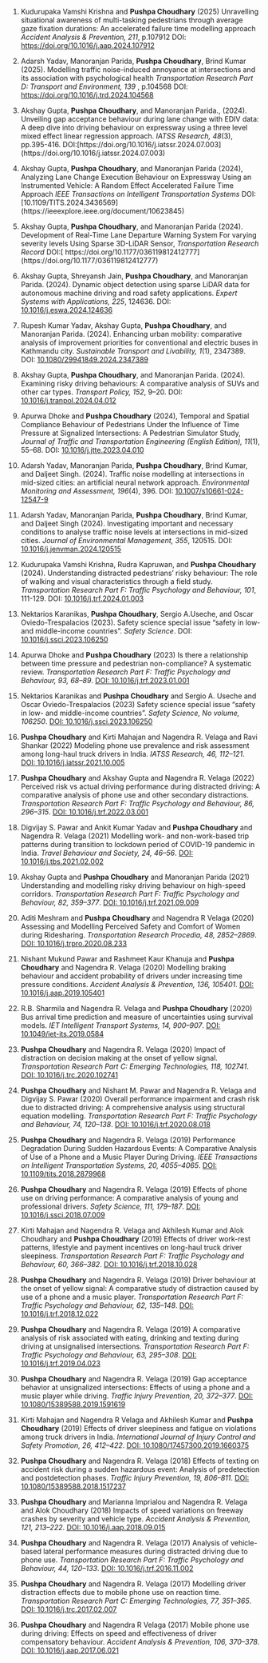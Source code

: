 1. Kudurupaka Vamshi Krishna and **Pushpa Choudhary** (2025) Unravelling situational awareness of multi-tasking pedestrians through average gaze fixation durations: An accelerated failure time modelling approach *Accident Analysis & Prevention, 211*, p.107912  DOI: [https://doi.org/10.1016/j.aap.2024.107912]( https://doi.org/10.1016/j.aap.2024.107912)

2. Adarsh Yadav, Manoranjan Parida, **Pushpa Choudhary**, Brind Kumar (2025). Modelling traffic noise-induced annoyance at intersections and its association with psychological health *Transportation Research Part D: Transport and Environment, 139* , p.104568  DOI: [https://doi.org/10.1016/j.trd.2024.104568]( https://doi.org/10.1016/j.trd.2024.104568)

3. Akshay Gupta, **Pushpa Choudhary**, and Manoranjan Parida., (2024). Unveiling gap acceptance behaviour during lane change with EDIV data: A deep dive into driving behaviour on expressway using a three level mixed effect linear regression approach. *IATSS Research, 48*(3), pp.395-416. DOI:[https://doi.org/10.1016/j.iatssr.2024.07.003] (https://doi.org/10.1016/j.iatssr.2024.07.003)

4. Akshay Gupta, **Pushpa Choudhary**, and Manoranjan Parida (2024), Analyzing Lane Change Execution Behaviour on Expressway Using an Instrumented Vehicle: A Random Effect Accelerated Failure Time Approach *IEEE Transactions on Intelligent Transportation Systems* DOI: [10.1109/TITS.2024.3436569] (https://ieeexplore.ieee.org/document/10623845) 

5. Akshay Gupta, **Pushpa Choudhary**, and Manoranjan Parida (2024). Development of Real-Time Lane Departure Warning System For varying severity levels Using Sparse 3D-LiDAR Sensor, *Transportation Research Record* DOI:[ https://doi.org/10.1177/036119812412777] (https://doi.org/10.1177/036119812412777)

1. Akshay Gupta, Shreyansh Jain, **Pushpa Choudhary**, and Manoranjan Parida. (2024). Dynamic object detection using sparse LiDAR data for autonomous machine driving and road safety applications. *Expert Systems with Applications, 225*, 124636. DOI: [10.1016/j.eswa.2024.124636](https://doi.org/10.1016/j.eswa.2024.124636)

2. Rupesh Kumar Yadav, Akshay Gupta, **Pushpa Choudhary**, and Manoranjan Parida. (2024). Enhancing urban mobility: comparative analysis of improvement priorities for conventional and electric buses in Kathmandu city. *Sustainable Transport and Livability, 1*(1), 2347389. DOI: [10.1080/29941849.2024.2347389](https://doi.org/10.1080/29941849.2024.2347389)

1. Akshay Gupta, **Pushpa Choudhary**, and Manoranjan Parida. (2024). Examining risky driving behaviours: A comparative analysis of SUVs and other car types. *Transport Policy, 152*, 9--20. DOI: [10.1016/j.tranpol.2024.04.012](https://doi.org/10.1016/j.tranpol.2024.04.012)

3. Apurwa Dhoke and **Pushpa Choudhary** (2024), Temporal and Spatial Compliance Behaviour of Pedestrians Under the Influence of Time Pressure at Signalized Intersections: A Pedestrian Simulator Study, *Journal of Traffic and Transportation Engineering (English Edition), 11*(1), 55--68. DOI: [10.1016/j.jtte.2023.04.010](https://doi.org/10.1016/j.jtte.2023.04.010)


4. Adarsh Yadav, Manoranjan Parida, **Pushpa Choudhary**, Brind Kumar, and Daljeet Singh. (2024). Traffic noise modelling at intersections in mid-sized cities: an artificial neural network approach. *Environmental Monitoring and Assessment, 196*(4), 396. DOI: [10.1007/s10661-024-12547-9](https://doi.org/10.1007/s10661-024-12547-9)

5. Adarsh Yadav, Manoranjan Parida, **Pushpa Choudhary**,  Brind Kumar, and Daljeet Singh (2024). Investigating important and necessary conditions to analyse traffic noise levels at intersections in mid-sized cities. *Journal of Environmental Management, 355*, 120515. DOI: [10.1016/j.jenvman.2024.120515](https://doi.org/10.1016/j.jenvman.2024.120515)

6. Kudurupaka Vamshi Krishna, Rudra Kapruwan, and **Pushpa Choudhary** (2024). Understanding distracted pedestrians’ risky behaviour: The role of walking and visual characteristics through a field study. *Transportation Research Part F: Traffic Psychology and Behaviour, 101*, 111-129. DOI: [10.1016/j.trf.2024.01.003](https://doi.org/10.1016/j.trf.2024.01.003)

7. Nektarios Karanikas,  **Pushpa Choudhary**, Sergio A.Useche, and Oscar Oviedo-Trespalacios (2023). Safety science special issue “safety in low-and middle-income countries”. *Safety Science*. DOI: [10.1016/j.ssci.2023.106250](https://doi.org/10.1016/j.ssci.2023.106250)

1. Apurwa Dhoke and **Pushpa Choudhary** (2023) Is there a relationship between time pressure and pedestrian non-compliance? A systematic review. *Transportation Research Part F: Traffic Psychology and Behaviour, 93, 68--89*. [DOI: 10.1016/j.trf.2023.01.001](https://doi.org/10.1016/j.trf.2023.01.001)
2. Nektarios Karanikas and **Pushpa Choudhary** and Sergio A. Useche and Oscar Oviedo-Trespalacios (2023) Safety science special issue "safety in low- and middle-income countries". *Safety Science, No volume, 106250*. [DOI: 10.1016/j.ssci.2023.106250](https://doi.org/10.1016/j.ssci.2023.106250)
3. **Pushpa Choudhary** and Kirti Mahajan and Nagendra R. Velaga and Ravi Shankar (2022) Modeling phone use prevalence and risk assessment among long-haul truck drivers in India. *IATSS Research, 46, 112--121*. [DOI: 10.1016/j.iatssr.2021.10.005](https://doi.org/10.1016/j.iatssr.2021.10.005)
4. **Pushpa Choudhary** and Akshay Gupta and Nagendra R. Velaga (2022) Perceived risk vs actual driving performance during distracted driving: A comparative analysis of phone use and other secondary distractions. *Transportation Research Part F: Traffic Psychology and Behaviour, 86, 296--315*. [DOI: 10.1016/j.trf.2022.03.001](https://doi.org/10.1016/j.trf.2022.03.001)
5. Digvijay S. Pawar and Ankit Kumar Yadav and **Pushpa Choudhary** and Nagendra R. Velaga (2021) Modelling work- and non-work-based trip patterns during transition to lockdown period of COVID-19 pandemic in India. *Travel Behaviour and Society, 24, 46--56*. [DOI: 10.1016/j.tbs.2021.02.002](https://doi.org/10.1016/j.tbs.2021.02.002)
6. Akshay Gupta and **Pushpa Choudhary** and Manoranjan Parida (2021) Understanding and modelling risky driving behaviour on high-speed corridors. *Transportation Research Part F: Traffic Psychology and Behaviour, 82, 359--377*. [DOI: 10.1016/j.trf.2021.09.009](https://doi.org/10.1016/j.trf.2021.09.009)
7. Aditi Meshram and **Pushpa Choudhary** and Nagendra R Velaga (2020) Assessing and Modelling Perceived Safety and Comfort of Women during Ridesharing. *Transportation Research Procedia, 48, 2852--2869*. [DOI: 10.1016/j.trpro.2020.08.233](https://doi.org/10.1016/j.trpro.2020.08.233)
8. Nishant Mukund Pawar and Rashmeet Kaur Khanuja and **Pushpa Choudhary** and Nagendra R. Velaga (2020) Modelling braking behaviour and accident probability of drivers under increasing time pressure conditions. *Accident Analysis & Prevention, 136, 105401*. [DOI: 10.1016/j.aap.2019.105401](https://doi.org/10.1016/j.aap.2019.105401)
9. R.B. Sharmila and Nagendra R. Velaga and **Pushpa Choudhary** (2020) Bus arrival time prediction and measure of uncertainties using survival models. *IET Intelligent Transport Systems, 14, 900--907*. [DOI: 10.1049/iet-its.2019.0584](https://doi.org/10.1049/iet-its.2019.0584)
10. **Pushpa Choudhary** and Nagendra R. Velaga (2020) Impact of distraction on decision making at the onset of yellow signal. *Transportation Research Part C: Emerging Technologies, 118, 102741*. [DOI: 10.1016/j.trc.2020.102741](https://doi.org/10.1016/j.trc.2020.102741)
11. **Pushpa Choudhary** and Nishant M. Pawar and Nagendra R. Velaga and Digvijay S. Pawar (2020) Overall performance impairment and crash risk due to distracted driving: A comprehensive analysis using structural equation modelling. *Transportation Research Part F: Traffic Psychology and Behaviour, 74, 120--138*. [DOI: 10.1016/j.trf.2020.08.018](https://doi.org/10.1016/j.trf.2020.08.018)
12. **Pushpa Choudhary** and Nagendra R. Velaga (2019) Performance Degradation During Sudden Hazardous Events: A Comparative Analysis of Use of a Phone and a Music Player During Driving. *IEEE Transactions on Intelligent Transportation Systems, 20, 4055--4065*. [DOI: 10.1109/tits.2018.2879968](https://doi.org/10.1109/tits.2018.2879968)
13. **Pushpa Choudhary** and Nagendra R. Velaga (2019) Effects of phone use on driving performance: A comparative analysis of young and professional drivers. *Safety Science, 111, 179--187*. [DOI: 10.1016/j.ssci.2018.07.009](https://doi.org/10.1016/j.ssci.2018.07.009)
14. Kirti Mahajan and Nagendra R. Velaga and Akhilesh Kumar and Alok Choudhary and **Pushpa Choudhary** (2019) Effects of driver work-rest patterns, lifestyle and payment incentives on long-haul truck driver sleepiness. *Transportation Research Part F: Traffic Psychology and Behaviour, 60, 366--382*. [DOI: 10.1016/j.trf.2018.10.028](https://doi.org/10.1016/j.trf.2018.10.028)
15. **Pushpa Choudhary** and Nagendra R. Velaga (2019) Driver behaviour at the onset of yellow signal: A comparative study of distraction caused by use of a phone and a music player. *Transportation Research Part F: Traffic Psychology and Behaviour, 62, 135--148*. [DOI: 10.1016/j.trf.2018.12.022](https://doi.org/10.1016/j.trf.2018.12.022)
16. **Pushpa Choudhary** and Nagendra R. Velaga (2019) A comparative analysis of risk associated with eating, drinking and texting during driving at unsignalised intersections. *Transportation Research Part F: Traffic Psychology and Behaviour, 63, 295--308*. [DOI: 10.1016/j.trf.2019.04.023](https://doi.org/10.1016/j.trf.2019.04.023)
17. **Pushpa Choudhary** and Nagendra R. Velaga (2019) Gap acceptance behavior at unsignalized intersections: Effects of using a phone and a music player while driving. *Traffic Injury Prevention, 20, 372--377*. [DOI: 10.1080/15389588.2019.1591619](https://doi.org/10.1080/15389588.2019.1591619)
18. Kirti Mahajan and Nagendra R Velaga and Akhilesh Kumar and **Pushpa Choudhary** (2019) Effects of driver sleepiness and fatigue on violations among truck drivers in India. *International Journal of Injury Control and Safety Promotion, 26, 412--422*. [DOI: 10.1080/17457300.2019.1660375](https://doi.org/10.1080/17457300.2019.1660375)
19. **Pushpa Choudhary** and Nagendra R. Velaga (2018) Effects of texting on accident risk during a sudden hazardous event: Analysis of predetection and postdetection phases. *Traffic Injury Prevention, 19, 806--811*. [DOI: 10.1080/15389588.2018.1517237](https://doi.org/10.1080/15389588.2018.1517237)
20. **Pushpa Choudhary** and Marianna Imprialou and Nagendra R. Velaga and Alok Choudhary (2018) Impacts of speed variations on freeway crashes by severity and vehicle type. *Accident Analysis & Prevention, 121, 213--222*. [DOI: 10.1016/j.aap.2018.09.015](https://doi.org/10.1016/j.aap.2018.09.015)
21. **Pushpa Choudhary** and Nagendra R. Velaga (2017) Analysis of vehicle-based lateral performance measures during distracted driving due to phone use. *Transportation Research Part F: Traffic Psychology and Behaviour, 44, 120--133*. [DOI: 10.1016/j.trf.2016.11.002](https://doi.org/10.1016/j.trf.2016.11.002)
22. **Pushpa Choudhary** and Nagendra R. Velaga (2017) Modelling driver distraction effects due to mobile phone use on reaction time. *Transportation Research Part C: Emerging Technologies, 77, 351--365*. [DOI: 10.1016/j.trc.2017.02.007](https://doi.org/10.1016/j.trc.2017.02.007)
23. **Pushpa Choudhary** and Nagendra R Velaga (2017) Mobile phone use during driving: Effects on speed and effectiveness of driver compensatory behaviour. *Accident Analysis & Prevention, 106, 370--378*. [DOI: 10.1016/j.aap.2017.06.021](https://doi.org/10.1016/j.aap.2017.06.021)

